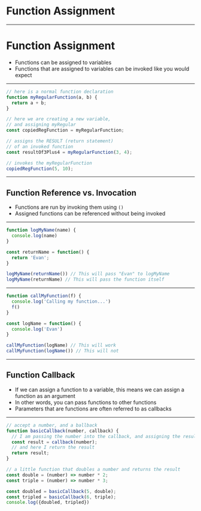 


# Function Assignment

---

# Function Assignment

- Functions can be assigned to variables
- Functions that are assigned to variables can be invoked like you would expect

---

```javascript
// here is a normal function declaration
function myRegularFunction(a, b) {
  return a + b;
}

// here we are creating a new variable, 
// and assigning myRegular
const copiedRegFunction = myRegularFunction;

// assigns the RESULT (return statement)
// of an invoked function
const resultOf3Plus4 = myRegularFunction(3, 4);

// invokes the myRegularFunction
copiedRegFunction(5, 10);
```

---

## Function Reference vs. Invocation

- Functions are run by invoking them using `()`
- Assigned functions can be referenced without being invoked

---


```javascript Function Invocation
function logMyName(name) {
  console.log(name)
}

const returnName = function() {
  return 'Evan';
}

logMyName(returnName()) // This will pass "Evan" to logMyName
logMyName(returnName) // This will pass the function itself
```

---


```javascript Function Invocation
function callMyFunction(f) {
  console.log('Calling my function...')
  f()
}

const logName = function() {
  console.log('Evan')
}

callMyFunction(logName) // This will work
callMyFunction(logName()) // This will not
```

---

## Function Callback

- If we can assign a function to a variable, this means we can assign a function as an argument
- In other words, you can pass functions to other functions
- Parameters that are functions are often referred to as callbacks

---


```javascript Function Callbacks
// accept a number, and a ballback
function basicCallback(number, callback) {
  // I am passing the number into the callback, and assigning the result
  const result = callback(number);
  // and here I return the result
  return result;
}

// a little function that doubles a number and returns the result
const double = (number) => number * 2;
const triple = (number) => number * 3;

const doubled = basicCallback(5, double);
const tripled = basicCallback(6, triple);
console.log({doubled, tripled})
```

